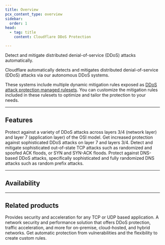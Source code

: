 ```yaml
---
title: Overview
pcx_content_type: overview
sidebar:
  order: 1
head:
  - tag: title
    content: Cloudflare DDoS Protection

---
```



<Description>

Detect and mitigate distributed denial-of-service (DDoS) attacks automatically.
</Description>

<Plan type="all" />

Cloudflare automatically detects and mitigates <GlossaryTooltip term="distributed denial-of-service (DDoS) attack" link="https://www.cloudflare.com/learning/ddos/what-is-a-ddos-attack/">distributed denial-of-service (DDoS) attacks</GlossaryTooltip> via our autonomous DDoS systems.

These systems include multiple dynamic mitigation rules exposed as [DDoS attack protection managed rulesets](/ddos-protection/managed-rulesets/). You can customize the mitigation rules included in these rulesets to optimize and tailor the protection to your needs.

---

## Features

<Feature header="Managed rulesets" href="/ddos-protection/managed-rulesets/">
Protect against a variety of DDoS attacks across layers 3/4 (network layer) and layer 7 (application layer) of the OSI model.
</Feature>

<Feature header="Adaptive DDoS protection" href="/ddos-protection/managed-rulesets/adaptive-protection/">
Get increased protection against sophisticated DDoS attacks on layer 7 and layers 3/4.
</Feature>

<Feature header="Advanced TCP protection" href="/ddos-protection/advanced-ddos-systems/overview/advanced-tcp-protection/">
Detect and mitigate sophisticated out-of-state TCP attacks such as randomized and spoofed ACK floods, or SYN and SYN-ACK floods.
</Feature>

<Feature header="Advanced DNS protection" href="/ddos-protection/advanced-ddos-systems/overview/advanced-dns-protection/">
Protect against DNS-based DDoS attacks, specifically sophisticated and fully randomized DNS attacks such as random prefix attacks.
</Feature>

---

## Availability

<div style="font-size:87%">

<FeatureTable id="security.ddos" />

</div>

---

## Related products

<RelatedProduct header="Spectrum" href="/spectrum/" product="spectrum">
Provides security and acceleration for any TCP or UDP based application.
</RelatedProduct>

<RelatedProduct header="Magic Transit" href="/magic-transit/" product="magic-transit">
A network security and performance solution that offers DDoS protection, traffic acceleration, and more for on-premise, cloud-hosted, and hybrid networks.
</RelatedProduct>

<RelatedProduct header="Web Application Firewall (WAF)" href="/waf/" product="waf">
Get automatic protection from vulnerabilities and the flexibility to create custom rules.
</RelatedProduct>
